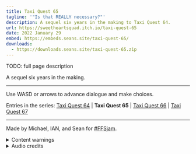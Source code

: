 ```yaml
---
title: Taxi Quest 65
tagline: '"Is that REALLY necessary?"'
description: A sequel six years in the making to Taxi Quest 64.
url: https://sweetheartsquad.itch.io/taxi-quest-65
date: 2022 January 29
embed: https://embeds.seans.site/taxi-quest-65/
downloads:
  - https://downloads.seans.site/taxi-quest-65.zip
---
```


TODO: full page description


A sequel six years in the making.

---

Use WASD or arrows to advance dialogue and make choices.

Entries in the series: [Taxi Quest 64](https://sweetheartsquad.itch.io/taxi-quest-64) | **Taxi Quest 65** | [Taxi Quest 66](https://sweetheartsquad.itch.io/taxi-quest-66) | [Taxi Quest 67](https://sweetheartsquad.itch.io/taxi-quest-67)

---

Made by Michael, IAN, and Sean for [#FFSjam](https://itch.io/jam/finally-finish-something-2022).

<details>
<summary>Content warnings</summary>
Discussion of death, loss, hunting, disaster.
</details>

<details>
<summary>Audio credits</summary>

- [Car sounds](https://freesound.org/s/332850/)
- [Wildlife noises](https://freesound.org/s/398600/)

</details>
